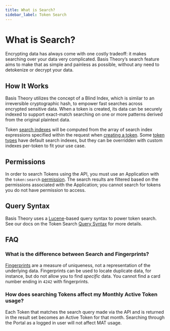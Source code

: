 ```yaml
---
title: What is Search?
sidebar_label: Token Search
---
```



# What is Search? <Enterprise />

Encrypting data has always come with one costly tradeoff: it makes searching over your data very complicated.
Basis Theory’s search feature aims to make that as simple and painless as possible, without any need to detokenize or
decrypt your data.

## How It Works

Basis Theory utilizes the concept of a Blind Index, which is similar to an irreversible cryptographic hash, to empower fast searches
across encrypted sensitive data. When a token is created, its data can be securely indexed to support exact-match searching
on one or more patterns derived from the original plaintext data.

Token [search indexes](/docs/expressions/search-indexes) will be computed from the array of search index expressions specified within the request when
[creating a token](/docs/api/tokens#create-token). Some [token types](/docs/api/tokens/token-types) have default search indexes,
but they can be overridden with custom indexes per-token to fit your use case.

## Permissions

In order to search Tokens using the API, you must use an Application with the `token:search`
[permission](/docs/api/applications/permissions#permission-types). The search results are filtered based on the
permissions associated with the Application; you cannot search for tokens you do not have permission to access.

## Query Syntax

Basis Theory uses a [Lucene](http://www.lucenetutorial.com/lucene-query-syntax.html)-based query syntax to power token search.
See our docs on the Token Search [Query Syntax](/docs/api/tokens/search#query-syntax) for more details.

## FAQ

### What is the difference between Search and Fingerprints?

[Fingerprints](/docs/concepts/what-are-tokens#fingerprinting) are a measure of uniqueness,
not a representation of the underlying data. Fingerprints can be used to locate duplicate data, for instance, but do not
allow you to find _specific_ data. You cannot find a card number ending in `4242` with fingerprints.

### How does searching Tokens affect my Monthly Active Token usage?

Each Token that matches the search query made via the API and is returned in the result set becomes an Active Token for
that month. Searching through the Portal as a logged in user will not affect MAT usage.

